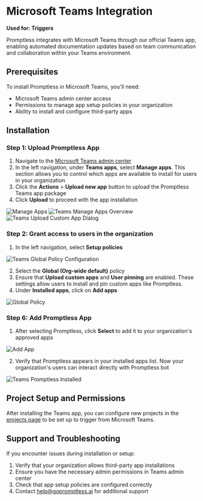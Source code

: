 # Microsoft Teams Integration

**Used for: Triggers**

Promptless integrates with Microsoft Teams through our official Teams app, enabling automated documentation updates based on team communication and collaboration within your Teams environment.

## Prerequisites

To install Promptless in Microsoft Teams, you'll need:
- Microsoft Teams admin center access
- Permissions to manage app setup policies in your organization
- Ability to install and configure third-party apps

## Installation

### Step 1: Upload Promptless App

1. Navigate to the [Microsoft Teams admin center](https://admin.teams.microsoft.com)
2. In the left navigation, under **Teams apps**, select **Manage apps**. This section allows you to control which apps are available to install for users in your organization
3. Click the **Actions** > **Upload new app** button to upload the Promptless Teams app package
4. Click **Upload** to proceed with the app installation

<Frame>
  <img src="https://promptless-customer-doc-assets.s3.amazonaws.com/docs-images/org_2lvkgU9erOFxYhtEVVC0ymPrPdF/0042d96c-e3e7-42b7-8ee9-3d5cda74a0d4-teams-admin-center-app-setup-policies.png" alt="Manage Apps" />
</Frame>

<Frame>
  <img src="https://promptless-customer-doc-assets.s3.amazonaws.com/docs-images/org_2lvkgU9erOFxYhtEVVC0ymPrPdF/0042d96c-e3e7-42b7-8ee9-3d5cda74a0d4-teams-manage-apps-overview.png" alt="Teams Manage Apps Overview" />
</Frame>

<Frame>
  <img src="https://promptless-customer-doc-assets.s3.amazonaws.com/docs-images/org_2lvkgU9erOFxYhtEVVC0ymPrPdF/0042d96c-e3e7-42b7-8ee9-3d5cda74a0d4-teams-upload-custom-app-dialog.png" alt="Teams Upload Custom App Dialog" />
</Frame>

### Step 2: Grant access to users in the organization

1. In the left navigation, select **Setup policies**

<Frame>
  <img src="https://promptless-customer-doc-assets.s3.amazonaws.com/docs-images/org_2lvkgU9erOFxYhtEVVC0ymPrPdF/0042d96c-e3e7-42b7-8ee9-3d5cda74a0d4-teams-global-policy-configuration.png" alt="Teams Global Policy Configuration" />
</Frame>

2. Select the **Global (Org-wide default)** policy
3. Ensure that **Upload custom apps** and **User pinning** are enabled. These settings allow users to install and pin custom apps like Promptless.
4. Under **Installed apps**, click on **Add apps**

<Frame>
  <img src="https://promptless-customer-doc-assets.s3.amazonaws.com/docs-images/org_2lvkgU9erOFxYhtEVVC0ymPrPdF/0042d96c-e3e7-42b7-8ee9-3d5cda74a0d4-teams-add-apps-button.png" alt="Global Policy" />
</Frame>

### Step 6: Add Promptless App

1. After selecting Promptless, click **Select** to add it to your organization's approved apps

<Frame>
  <img src="https://promptless-customer-doc-assets.s3.amazonaws.com/docs-images/org_2lvkgU9erOFxYhtEVVC0ymPrPdF/0042d96c-e3e7-42b7-8ee9-3d5cda74a0d4-teams-search-promptless.png" alt="Add App" />
</Frame>

2. Verify that Promptless appears in your installed apps list. Now your organization's users can interact directly with Promptless bot

<Frame>
  <img src="https://promptless-customer-doc-assets.s3.amazonaws.com/docs-images/org_2lvkgU9erOFxYhtEVVC0ymPrPdF/0042d96c-e3e7-42b7-8ee9-3d5cda74a0d4-teams-promptless-installed.png" alt="Teams Promptless Installed" />
</Frame>

## Project Setup and Permissions

After installing the Teams app, you can configure new projects in the [projects page](https://app.gopromptless.ai/projects) to be set up to trigger from Microsoft Teams.

## Support and Troubleshooting

If you encounter issues during installation or setup:

1. Verify that your organization allows third-party app installations
2. Ensure you have the necessary admin permissions in Teams admin center
3. Check that app setup policies are configured correctly
4. Contact [help@gopromptless.ai](mailto:help@gopromptless.ai) for additional support